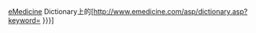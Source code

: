[[eMedicine]] Dictionary上的[http://www.emedicine.com/asp/dictionary.asp?keyword={{{1}}} {{{2|{{{1}}}}}}]<noinclude>
[[Category:醫學模板|{{PAGENAME}}]]
[[Category:外部資源模板|{{PAGENAME}}]]
</noinclude>